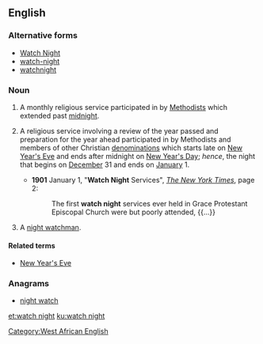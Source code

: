 ==English==
{{was wotd|2015|December|31}}
{{wikipedia|Watchnight}}

===Alternative forms===
* [[Watch Night]]
* [[watch-night]]
* [[watchnight]]

===Noun===
{{en-noun}}

# {{context|Christianity|historical|lang=en}} A monthly religious service participated in by [[Methodist]]s which extended past [[midnight]].
# {{context|Christianity|lang=en}} A religious service involving a review of the year passed and preparation for the year ahead participated in by Methodists and members of other Christian [[denomination]]s which starts late on [[New Year's Eve]] and ends after midnight on [[New Year's Day]]; ''hence'', the night that begins on [[December]] 31 and ends on [[January]] 1.
#* '''1901''' January 1, "'''Watch Night''' Services", ''[[w:The New York Times|The New York Times]]'', page 2:
#*: The first '''watch night''' services ever held in Grace Protestant Episcopal Church were but poorly attended, {{...}}
# {{context|West African|lang=en}} A [[night watchman]].

====Related terms====
* [[New Year's Eve]] {{qualifier|not identical to ''watch night''&nbsp;– New Year's Eve is the entire day before New Year's Day, whereas watch night is the night that begins at sundown on New Year's Eve and ends with sunrise on New Year's Day}}

===Anagrams===
* [[night watch#English|night watch]]

[[Category:West African English]]

[[et:watch night]]
[[ku:watch night]]